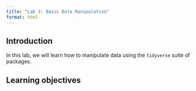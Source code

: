 ```yaml
---
title: "Lab 3: Basic Data Manipulation"
format: html
---
```


## Introduction

In this lab, we will learn how to manipulate data using the `tidyverse` suite of packages.

## Learning objectives

